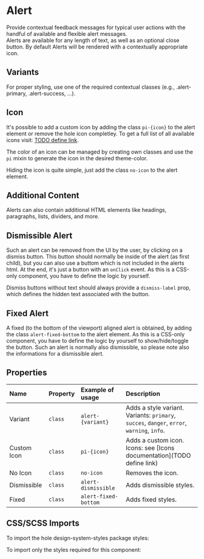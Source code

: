 
# Alert

Provide contextual feedback messages for typical user actions with the handful of available and flexible alert messages.<br/>
Alerts are available for any length of text, as well as an optional close button.
By default Alerts will be rendered with a contextually appropriate icon.

## Variants

For proper styling, use one of the required contextual classes (e.g., .alert-primary, .alert-success, ...).

<Canvas>
  <Story id="components-alert--variant" />
</Canvas>

## Icon

It's possible to add a custom icon by adding the class `pi-{icon}` to the alert element or remove the hole icon completley.
To get a full list of all available icons visit: [TODO define link](https://design-system.post.ch/#/post-samples/icons).

The color of an icon can be managed by creating own classes and use the `pi` mixin to generate the icon in the desired theme-color.

<Source language="css" dark code={CustomIconSnippet} />

<Canvas>
  <Story id="components-alert--custom-icon" />
</Canvas>

Hiding the icon is quite simple, just add the class `no-icon` to the alert element.

<Canvas>
  <Story id="components-alert--without-icon" />
</Canvas>

## Additional Content

Alerts can also contain additional HTML elements like headings, paragraphs, lists, dividers, and more.

<Canvas>
  <Story id="components-alert--content" />
</Canvas>

## Dismissible Alert

Such an alert can be removed from the UI by the user, by clicking on a dismiss button.
This button should normally be inside of the alert (as first child), but you can also use a buttom which is not included in the alerts html.
At the end, it's just a button with an `onClick` event. As this is a CSS-only component, you have to define the logic by yourself.

Dismiss buttons without text should always provide a `dismiss-label` prop, which defines the hidden text associated with the button.

<Canvas withSource>
  <Story id="components-alert--dismissible" />
</Canvas>

## Fixed Alert

A fixed (to the bottom of the viewport) aligned alert is obtained, by adding the class `alert-fixed-bottom` to the alert element.
As this is a CSS-only component, you have to define the logic by yourself to show/hide/toggle the button.
Such an alert is normally also dismissible, so please note also the informations for a dismissible alert.

<Canvas>
  <Story id="components-alert--fixed" />
</Canvas>

## Properties

| Name        | Property           | Example of usage                | Description                                                                                                                                                      |
| :---------- | :----------------- | :------------------------------ | :--------------------------------------------------------------------------------------------------------------------------------------------------------------- |
| Variant     | <code>class</code> | <code>alert-{variant}</code>    | Adds a style variant.<br/>Variants: <code>primary</code>, <code>succes</code>, <code>danger</code>, <code>error</code>, <code>warning</code>, <code>info</code>. |
| Custom Icon | <code>class</code> | <code>pi-{icon}</code>          | Adds a custom icon.<br/> Icons: see [Icons documentation](TODO define link)                                                                                      |
| No Icon     | <code>class</code> | <code>no-icon</code>            | Removes the icon.                                                                                                                                                |
| Dismissible | <code>class</code> | <code>alert-dismissible</code>  | Adds dismissible styles.                                                                                                                                         |
| Fixed       | <code>class</code> | <code>alert-fixed-bottom</code> | Adds fixed styles.                                                                                                                                               |

## CSS/SCSS Imports

To import the hole design-system-styles package styles:

<Source language="css" dark code={PackageImports} />

To import only the styles required for this component:

<Source language="css" dark code={ComponentImports} />
